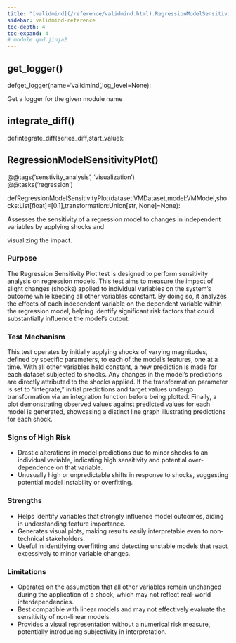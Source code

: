```yaml
---
title: "[validmind](/reference/validmind.html).RegressionModelSensitivityPlot"
sidebar: validmind-reference
toc-depth: 4
toc-expand: 4
# module.qmd.jinja2
---
```


## get_logger<span class='muted'>()</span>

<!-- signatures.jinja2 -->

::: {.signature}

<span class="kw">def</span><span class="name">get_logger</span>(<span class="params"><span class="n">name</span><span class="o">=</span><span class="s1">'validmind'</span><span class="muted">,</span></span><span class="params"><span class="n">log_level</span><span class="o">=</span><span class="kc">None</span></span>):

:::

<!-- docstring.jinja2 -->

Get a logger for the given module name

<!-- function.qmd.jinja2 -->

## integrate_diff[()]{.muted}

<!-- signatures.jinja2 -->

::: {.signature}

<span class="kw">def</span><span class="name">integrate_diff</span>(<span class="params"><span class="n">series_diff</span><span class="muted">,</span></span><span class="params"><span class="n">start_value</span></span>):

:::

<!-- function.qmd.jinja2 -->

## RegressionModelSensitivityPlot[()]{.muted}

<!-- signatures.jinja2 -->

::: {.signature}

<div class="decorator">@<!-- types.jinja2 - format_type --><span class="n">@tags('senstivity_analysis', 'visualization')</span></div><div class="decorator">@<!-- types.jinja2 - format_type --><span class="n">@tasks('regression')</span></div>
<span class="kw">def</span><span class="name">RegressionModelSensitivityPlot</span>(<span class="params"><span class="n">dataset</span><span class="p">:</span><!-- types.jinja2 - format_type --><span class="n">VMDataset</span><span class="muted">,</span></span><span class="params"><span class="n">model</span><span class="p">:</span><!-- types.jinja2 - format_type --><span class="n">VMModel</span><span class="muted">,</span></span><span class="params"><span class="n">shocks</span><span class="p">:</span><!-- types.jinja2 - format_type --><!-- types.jinja2 - format_type --><span class="n">List</span><span class="p">[</span><!-- types.jinja2 - format_type --><span class="nb">float</span><span class="p">]</span><span class="o">=</span><!-- types.jinja2 - format_type --><span class="p">[</span><!-- types.jinja2 - format_type --><span class="n">0.1</span><span class="p">]</span><span class="muted">,</span></span><span class="params"><span class="n">transformation</span><span class="p">:</span><!-- types.jinja2 - format_type --><!-- types.jinja2 - format_type --><span class="n">Union</span><span class="p">[</span><!-- types.jinja2 - format_type --><span class="nb">str</span><span class="p">, </span><!-- types.jinja2 - format_type --><span class="n">None</span><span class="p">]</span><span class="o">=</span><span class="kc">None</span></span>):

:::

<!-- docstring.jinja2 -->

Assesses the sensitivity of a regression model to changes in independent variables by applying shocks and

visualizing the impact.

### Purpose

The Regression Sensitivity Plot test is designed to perform sensitivity analysis on regression models. This test aims to measure the impact of slight changes (shocks) applied to individual variables on the system's outcome while keeping all other variables constant. By doing so, it analyzes the effects of each independent variable on the dependent variable within the regression model, helping identify significant risk factors that could substantially influence the model's output.

### Test Mechanism

This test operates by initially applying shocks of varying magnitudes, defined by specific parameters, to each of the model's features, one at a time. With all other variables held constant, a new prediction is made for each dataset subjected to shocks. Any changes in the model's predictions are directly attributed to the shocks applied. If the transformation parameter is set to "integrate," initial predictions and target values undergo transformation via an integration function before being plotted. Finally, a plot demonstrating observed values against predicted values for each model is generated, showcasing a distinct line graph illustrating predictions for each shock.

### Signs of High Risk

- Drastic alterations in model predictions due to minor shocks to an individual variable, indicating high sensitivity and potential over-dependence on that variable.
- Unusually high or unpredictable shifts in response to shocks, suggesting potential model instability or overfitting.

### Strengths

- Helps identify variables that strongly influence model outcomes, aiding in understanding feature importance.
- Generates visual plots, making results easily interpretable even to non-technical stakeholders.
- Useful in identifying overfitting and detecting unstable models that react excessively to minor variable changes.

### Limitations

- Operates on the assumption that all other variables remain unchanged during the application of a shock, which may not reflect real-world interdependencies.
- Best compatible with linear models and may not effectively evaluate the sensitivity of non-linear models.
- Provides a visual representation without a numerical risk measure, potentially introducing subjectivity in interpretation.
